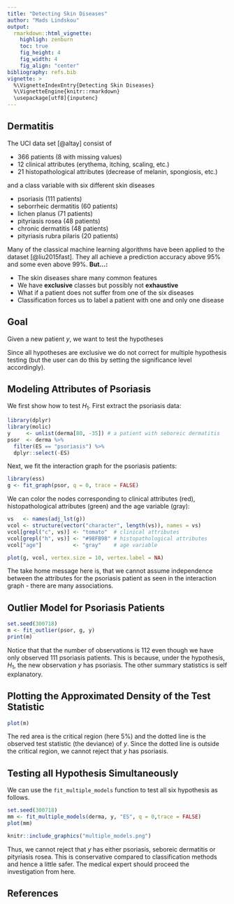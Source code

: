 ```yaml
---
title: "Detecting Skin Diseases"
author: "Mads Lindskou"
output: 
  rmarkdown::html_vignette:
    highligh: zenburn
    toc: true
    fig_height: 4
    fig_width: 4
    fig_align: "center"
bibliography: refs.bib
vignette: >
  %\VignetteIndexEntry{Detecting Skin Diseases}
  %\VignetteEngine{knitr::rmarkdown}
  \usepackage[utf8]{inputenc}
---
```


## Dermatitis

The UCI data set \texttt{dermatitis} [@altay] consist of 

 - $366$ patients ($8$ with missing values)
 - $12$ clinical attributes (erythema, itching, scaling, etc.)
 - $21$ histopathological attributes (decrease of melanin, spongiosis, etc.)

and a class variable with six different skin diseases

 - psoriasis ($111$ patients)
 - seborrheic dermatitis ($60$ patients)
 - lichen planus ($71$ patients)
 - pityriasis rosea ($48$ patients)
 - chronic dermatitis ($48$ patients)
 - pityriasis rubra pilaris ($20$ patients)

Many of the classical machine learning algorithms have been applied to the dataset \texttt{dermatitis} [@liu2015fast]. They all achieve a prediction accuracy above $95\%$ and some even above $99\%$. **But...:**

 - The skin diseases share many common features 
 - We have **exclusive** classes but possibly not **exhaustive**
 - What if a patient does not suffer from one of the six diseases
 - Classification forces us to label a patient with one and only one disease

## Goal

Given a new patient $y$, we want to test the hypotheses

\begin{align*}
H_1: & y \text{ has psoriasis} \\
H_2: & y \text{ has seborrheic dermatitis} \\
H_3: & y \text{ has lichen planus} \\
H_4: & y \text{ has pityriasis rosea} \\
H_5: & y \text{ has chronic dermatitis} \\
H_6: & y \text{ has pityriasis rubra pilaris} 
\end{align*}

Since all hypotheses are exclusive we do not correct for multiple hypothesis testing (but the user can do this by setting the significance level accordingly).

## Modeling Attributes of Psoriasis

We first show how to test $H_1$. First extract the psoriasis data:

```r
library(dplyr)
library(molic)
y     <- unlist(derma[80, -35]) # a patient with seboreic dermatitis
psor  <- derma %>%
  filter(ES == "psoriasis") %>%
  dplyr::select(-ES)
```

Next, we fit the interaction graph for the psoriasis patients:

```r
library(ess)
g <- fit_graph(psor, q = 0, trace = FALSE)
```

We can color the nodes corresponding to clinical attributes (red), histopathological attributes (green) and the age variable (gray):

```r
vs   <- names(adj_lst(g))
vcol <- structure(vector("character", length(vs)), names = vs)
vcol[grepl("c", vs)] <- "tomato"  # clinical attributes
vcol[grepl("h", vs)] <- "#98FB98" # histopathological attributes
vcol["age"]          <- "gray"    # age variable
```

```r
plot(g, vcol, vertex.size = 10, vertex.label = NA)
```

The take home message here is, that we cannot assume independence between the attributes for the psoriasis patient as seen in the interaction graph - there are many associations.

## Outlier Model for Psoriasis Patients


```r
set.seed(300718)
m <- fit_outlier(psor, g, y)
print(m)
```

Notice that that the number of observations is $112$ even though we have only observed $111$ psoriasis patients. This is because, under the hypothesis, $H_1$, the new observation $y$ has psoriasis. The other summary statistics is self explanatory. 

## Plotting the Approximated Density of the Test Statistic

```r
plot(m)
```
The red area is the critical region (here 5%) and the dotted line is the observed test statistic (the deviance) of $y$. Since the dotted line is outside the critical region, we cannot reject that $y$ has psoriasis.

## Testing all Hypothesis Simultaneously

We can use the `fit_multiple_models` function to test all six hypothesis as follows.

```r
set.seed(300718)
mm <- fit_multiple_models(derma, y, "ES", q = 0,trace = FALSE) 
plot(mm)
```

```r
knitr::include_graphics("multiple_models.png")
```

Thus, we cannot reject that $y$ has either psoriasis, seboreic dermatitis or pityriasis rosea. This is conservative compared to classification methods and hence a little safer. The medical expert should proceed the investigation from here.

## References
